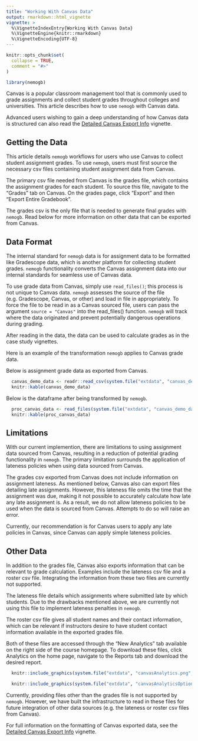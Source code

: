```yaml
---
title: "Working With Canvas Data"
output: rmarkdown::html_vignette
vignette: >
  %\VignetteIndexEntry{Working With Canvas Data}
  %\VignetteEngine{knitr::rmarkdown}
  %\VignetteEncoding{UTF-8}
---
```


```r
knitr::opts_chunk$set(
  collapse = TRUE,
  comment = "#>"
)
```

```r
library(nemogb)
```

Canvas is a popular classroom management tool that is commonly used to grade assignments and collect student grades throughout colleges and universities. This article describes how to use `nemogb` with Canvas data. 

Advanced users wishing to gain a deep understanding of how Canvas data is structured can also read the [Detailed Canvas Export Info](https://nemogb-dev.github.io/nemogb-r/articles/detailed-canvas-export-info.html) vignette. 

## Getting the Data

This article details `nemogb` workflows for users who use Canvas to collect student assignment grades. To use `nemogb`, users must first source the necessary csv files containing student assignment data from Canvas. 

The primary csv file needed from Canvas is the grades file, which contains the assignment grades for each student. To source this file, navigate to the "Grades" tab on Canvas. On the grades page, click "Export" and then "Export Entire Gradebook".

The grades csv is the only file that is needed to generate final grades with `nemogb`. Read below for more information on other data that can be exported from Canvas. 

## Data Format

The internal standard for `nemogb` data is for assignment data to be formatted like Gradescope data, which is another platform for collecting student grades. `nemogb` functionality converts the Canvas assignment data into our internal standards for seamless use of Canvas data.

To use grade data from Canvas, simply use `read_files()`; this process is not unique to Canvas data. `nemogb` assesses the source of the file (e.g. Gradescope, Canvas, or other) and load in file in appropriately. To force the file to be read in as a Canvas sourced file, users can pass the argument `source = "Canvas"` into the read_files() function. `nemogb` will track where the data originated and prevent potentially dangerous operations during grading. 

After reading in the data, the data can be used to calculate grades as in the case study vignettes. 

Here is an example of the transformation `nemogb` applies to Canvas grade data.

Below is assignment grade data as exported from Canvas. 

```r
  canvas_demo_data <- readr::read_csv(system.file("extdata", "canvas_demo_data.csv", package = "nemogb"), trim_ws = FALSE)
  knitr::kable(canvas_demo_data)
```

Below is the dataframe after being transformed by `nemogb`. 

```r
  proc_canvas_data <- read_files(system.file("extdata", "canvas_demo_data.csv", package = "nemogb"))
  knitr::kable(proc_canvas_data)
```



## Limitations

With our current implemention, there are limitations to using assignment data sourced from Canvas, resulting in a reduction of potential grading functionality in `nemogb`. The primary limitation surrounds the application of lateness policies when using data sourced from Canvas. 

The grades csv exported from Canvas does not include information on assignment lateness. As mentioned below, Canvas also can export files detailing late assignments. However, this lateness file omits the time that the assignment was due, making it not possible to accurately calculate how late any late assignment is. As a result, we do not allow lateness policies to be used when the data is sourced from Canvas. Attempts to do so will raise an error. 

Currently, our recommendation is for Canvas users to apply any late policies in Canvas, since Canvas can apply simple lateness policies. 

## Other Data

In addition to the grades file, Canvas also exports information that can be relevant to grade calculation. Examples include the lateness csv file and a roster csv file. Integrating the information from these two files are currently not supported.

The lateness file details which assignments where submitted late by which students. Due to the drawbacks mentioned above, we are currently not using this file to implement lateness penalties in `nemogb`. 

The roster csv file gives all student names and their contact information, which can be relevant if instructors desire to have student contact information available in the exported grades file.

Both of these files are accessed through the "New Analytics" tab available on the right side of the course homepage. To download these files, click Analytics on the home page, navigate to the Reports tab and download the desired report. 

```r
  knitr::include_graphics(system.file("extdata", "canvasAnalytics.png", package = "nemogb"))

```

```r

  knitr::include_graphics(system.file("extdata", "canvasAnalyticsOptions.png", package = "nemogb"))

```


Currently, providing files other than the grades file is not supported by `nemogb`. However, we have built the infrastructure to read in these files for future integration of other data sources (e.g. the lateness or roster csv files from Canvas).

For full information on the formatting of Canvas exported data, see the [Detailed Canvas Export Info](https://nemogb-dev.github.io/nemogb-r/articles/detailed-canvas-export-info.html) vignette. 
